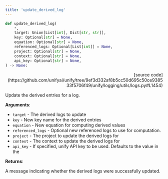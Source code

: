 ```yaml
---
title: 'update_derived_log'
---
```


```python
def update_derived_log(
    *,
    target: Union[List[int], Dict[str, str]],
    key: Optional[str] = None,
    equation: Optional[str] = None,
    referenced_logs: Optional[List[int]] = None,
    project: Optional[str] = None,
    context: Optional[str] = None,
    api_key: Optional[str] = None,
) -> None:
```

<p align="right">[source code](https://github.com/unifyai/unify/tree/9ef3d332af8b5cc50d695c50ce938533f5706f49/unify/logging/utils/logs.py#L1454)</p>

Update the derived entries for a log.

**Arguments**:

- `target` - The derived logs to update
- `key` - New key name for the derived entries
- `equation` - New equation for computing derived values
- `referenced_logs` - Optional new referenced logs to use for computation.
- `project` - The project to update the derived logs for
- `context` - The context to update the derived logs for
- `api_key` - If specified, unify API key to be used. Defaults to the value in the



**Returns**:

A message indicating whether the derived logs were successfully updated.